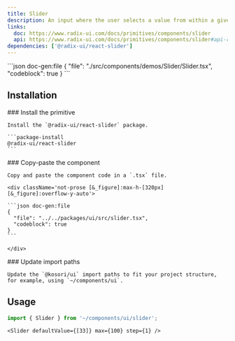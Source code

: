 ```yaml
---
title: Slider
description: An input where the user selects a value from within a given range.
links:
  doc: https://www.radix-ui.com/docs/primitives/components/slider
  api: https://www.radix-ui.com/docs/primitives/components/slider#api-reference
dependencies: ['@radix-ui/react-slider']
---
```


<ComponentPreview name='slider'>
```json doc-gen:file
{
  "file": "./src/components/demos/Slider/Slider.tsx",
  "codeblock": true
}
```
</ComponentPreview>

## Installation

<Steps>

  <Step>
    ### Install the primitive
    
    Install the `@radix-ui/react-slider` package.

    ```package-install
    @radix-ui/react-slider
    ```

  </Step>
    
  <Step>
    ### Copy-paste the component
    
    Copy and paste the component code in a `.tsx` file.

    <div className='not-prose [&_figure]:max-h-[320px] [&_figure]:overflow-y-auto'>

    ```json doc-gen:file
    {
      "file": "../../packages/ui/src/slider.tsx",
      "codeblock": true
    }
    ```

    </div>

  </Step>

  <Step>
    ### Update import paths

    Update the `@kosori/ui` import paths to fit your project structure, for example, using `~/components/ui`.

  </Step>

</Steps>

## Usage

```ts
import { Slider } from '~/components/ui/slider';
```

```tsx
<Slider defaultValue={[33]} max={100} step={1} />
```
